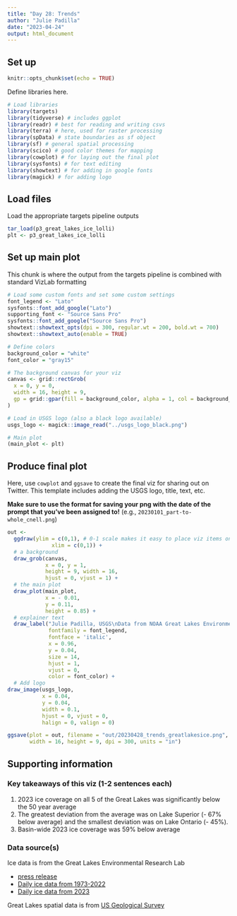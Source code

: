 ```yaml
---
title: "Day 28: Trends"
author: "Julie Padilla"
date: "2023-04-24"
output: html_document
---
```


## Set up

```r
knitr::opts_chunk$set(echo = TRUE)

```



Define libraries here. 

```r
# Load libraries
library(targets)
library(tidyverse) # includes ggplot
library(readr) # best for reading and writing csvs
library(terra) # here, used for raster processing
library(spData) # state boundaries as sf object
library(sf) # general spatial processing
library(scico) # good color themes for mapping
library(cowplot) # for laying out the final plot
library(sysfonts) # for text editing
library(showtext) # for adding in google fonts
library(magick) # for adding logo
```



## Load files

Load the appropriate targets pipeline outputs


```r

tar_load(p3_great_lakes_ice_lolli)
plt <- p3_great_lakes_ice_lolli

```

## Set up main plot

This chunk is where the output from the targets pipeline is combined with standard VizLab formatting

```r
# Load some custom fonts and set some custom settings
font_legend <- "Lato"
sysfonts::font_add_google("Lato")
supporting_font <- "Source Sans Pro"
sysfonts::font_add_google("Source Sans Pro")
showtext::showtext_opts(dpi = 300, regular.wt = 200, bold.wt = 700)
showtext::showtext_auto(enable = TRUE)

# Define colors
background_color = "white"
font_color = "gray15"

# The background canvas for your viz
canvas <- grid::rectGrob(
  x = 0, y = 0, 
  width = 16, height = 9,
  gp = grid::gpar(fill = background_color, alpha = 1, col = background_color)
)

# Load in USGS logo (also a black logo available)
usgs_logo <- magick::image_read("../usgs_logo_black.png") 

# Main plot
(main_plot <- plt)

```


## Produce final plot

Here, use `cowplot` and `ggsave` to create the final viz for sharing out on Twitter. This template includes adding the USGS logo, title, text, etc.

**Make sure to use the format for saving your png with the date of the prompt that you've been assigned to!** (e.g., `20230101_part-to-whole_cnell.png`)

```r
out <- 
  ggdraw(ylim = c(0,1), # 0-1 scale makes it easy to place viz items on canvas
              xlim = c(0,1)) +
  # a background
  draw_grob(canvas,
            x = 0, y = 1,
            height = 9, width = 16,
            hjust = 0, vjust = 1) +
  # the main plot
  draw_plot(main_plot,
            x = - 0.01,
            y = 0.11,
            height = 0.85) +
  # explainer text
  draw_label("Julie Padilla, USGS\nData from NOAA Great Lakes Environmental Research Lab\nU.S. Geological Survey",
             fontfamily = font_legend,
             fontface = 'italic',
             x = 0.96,
             y = 0.04,
             size = 14,
             hjust = 1,
             vjust = 0,
             color = font_color) +
  # Add logo
draw_image(usgs_logo,
           x = 0.04,
           y = 0.04,
           width = 0.1,
           hjust = 0, vjust = 0,
           halign = 0, valign = 0)

ggsave(plot = out, filename = "out/20230428_trends_greatlakesice.png", 
       width = 16, height = 9, dpi = 300, units = "in")
```

## Supporting information

### Key takeaways of this viz (1-2 sentences each)

1. 2023 ice coverage on all 5 of the Great Lakes was significantly below the 50 year average
2. The greatest deviation from the average was on Lake Superior (- 67% below average) and the smallest deviation was on Lake Ontario (- 45%).
3. Basin-wide 2023 ice coverage was 59% below average

### Data source(s)

Ice data is from the Great Lakes Environmental Research Lab 

* [press release](https://research.noaa.gov/article/ArtMID/587/ArticleID/2941/Low-ice-on-the-Great-Lakes-this-winter)
* [Daily ice data from 1973-2022](https://www.glerl.noaa.gov/data/ice/glicd/daily/)
* [Daily ice data from 2023](https://coastwatch.glerl.noaa.gov/statistic/ice/dat/g2022_2023_ice.dat)

Great Lakes spatial data is from [US Geological Survey](https://www.sciencebase.gov/catalog/item/530f8a0ee4b0e7e46bd300dd)



